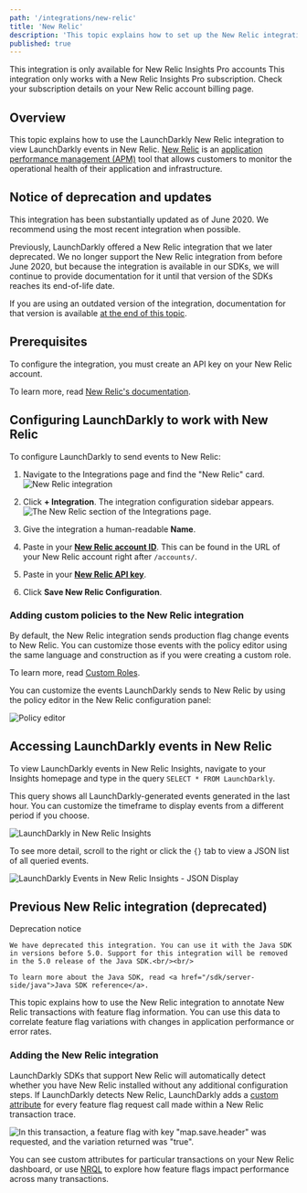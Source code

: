 ```yaml
---
path: '/integrations/new-relic'
title: 'New Relic'
description: 'This topic explains how to set up the New Relic integration to view LaunchDarkly events in New Relic.'
published: true
---
```


<Callout intent="info">
  <CalloutTitle>This integration is only available for New Relic Insights Pro accounts</CalloutTitle> <CalloutDescription>
    This integration only works with a New Relic Insights Pro subscription. Check your subscription details on your New Relic account billing page.
  </CalloutDescription>
</Callout>

## Overview

This topic explains how to use the LaunchDarkly New Relic integration to view LaunchDarkly events in New Relic. [New Relic](https://www.newrelic.com/) is an [application performance management (APM)](https://en.m.wikipedia.org/wiki/Application_performance_management) tool that allows customers to monitor the operational health of their application and infrastructure.

## Notice of deprecation and updates

This integration has been substantially updated as of June 2020. We recommend using the most recent integration when possible.

Previously, LaunchDarkly offered a New Relic integration that we later deprecated. We no longer support the New Relic integration from before June 2020, but because the integration is available in our SDKs, we will continue to provide documentation for it until that version of the SDKs reaches its end-of-life date. 

If you are using an outdated version of the integration, documentation for that version is available [at the end of this topic](#previous-new-relic-integration-deprecated). 

## Prerequisites

To configure the integration, you must create an API key on your New Relic account. 

To learn more, read [New Relic's documentation](https://docs.newrelic.com/docs/insights/insights-data-sources/custom-data/introduction-event-api#register).

## Configuring LaunchDarkly to work with New Relic

To configure LaunchDarkly to send events to New Relic:

1. Navigate to the Integrations page and find the "New Relic" card.
![New Relic integration](../images/new-relic-add-integration.png)

2. Click **+ Integration**. The integration configuration sidebar appears.
![The New Relic section of the Integrations page.](../images/new-relic-integration-panel.png)

3. Give the integration a human-readable **Name**.

4. Paste in your [**New Relic account ID**](https://docs.newrelic.com/docs/accounts/install-new-relic/account-setup/account-id). This can be found in the URL of your New Relic account right after `/accounts/`.

5. Paste in your [**New Relic API key**](https://docs.newrelic.com/docs/insights/insights-data-sources/custom-data/introduction-event-api#register).

6. Click **Save New Relic Configuration**.

### Adding custom policies to the New Relic integration 

By default, the New Relic integration sends production flag change events to
New Relic. You can customize those events with the policy editor using the same
language and construction as if you were creating a custom role.

To learn more, read [Custom Roles](/home/account-security/custom-roles).

You can customize the events LaunchDarkly sends to New Relic by using the policy
editor in the New Relic configuration panel:

![Policy editor](../images/new-relic-policy-editor.png)

## Accessing LaunchDarkly events in New Relic

To view LaunchDarkly events in New Relic Insights, navigate to your Insights homepage and type in the query `SELECT * FROM LaunchDarkly`. 

This query shows all LaunchDarkly-generated events generated in the last hour. You can customize the timeframe to display events from a different period if you choose.

![LaunchDarkly in New Relic Insights](../images/new-relic-view-events.png)

To see more detail, scroll to the right or click the `{}` tab to view a JSON list of all queried events.

![LaunchDarkly Events in New Relic Insights - JSON Display](../images/new-relic-view-events-json.png)

## Previous New Relic integration (deprecated)
<Callout intent="alert">
  <CalloutTitle>Deprecation notice</CalloutTitle>
  <CalloutDescription>
    
    We have deprecated this integration. You can use it with the Java SDK in versions before 5.0. Support for this integration will be removed in the 5.0 release of the Java SDK.<br/><br/> 
    
    To learn more about the Java SDK, read <a href="/sdk/server-side/java">Java SDK reference</a>.

  </CalloutDescription>
</Callout>

This topic explains how to use the New Relic integration to annotate New Relic transactions with feature flag information. You can use this data to correlate feature flag variations with changes in application performance or error rates.

### Adding the New Relic integration

LaunchDarkly SDKs that support New Relic will automatically detect whether you have New Relic installed without any additional configuration steps. If LaunchDarkly detects New Relic,
LaunchDarkly adds a [custom attribute](https://docs.newrelic.com/docs/insights/new-relic-insights/decorating-events/insights-custom-attributes) for every feature flag request call made within a New Relic transaction trace.

![In this transaction, a feature flag with key "map.save.header" was requested, and the variation returned was "true".](../images/new-relic-custom-attribute.png)

You can see custom attributes for particular transactions on your New Relic dashboard, or use [NRQL](https://docs.newrelic.com/docs/insights/new-relic-insights/using-new-relic-query-language/nrql-reference) to explore how feature flags impact performance across many transactions.

